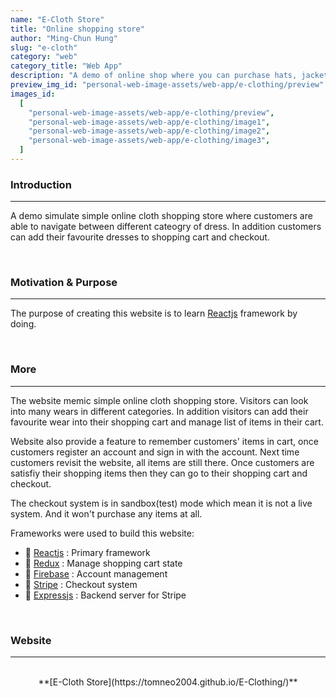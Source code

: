 ```yaml
---
name: "E-Cloth Store"
title: "Online shopping store"
author: "Ming-Chun Hung"
slug: "e-cloth"
category: "web"
category_title: "Web App"
description: "A demo of online shop where you can purchase hats, jackets, sneakers and clothes. Add your favourite items to your shopping cart and purchase online."
preview_img_id: "personal-web-image-assets/web-app/e-clothing/preview"
images_id:
  [
    "personal-web-image-assets/web-app/e-clothing/preview",
    "personal-web-image-assets/web-app/e-clothing/image1",
    "personal-web-image-assets/web-app/e-clothing/image2",
    "personal-web-image-assets/web-app/e-clothing/image3",
  ]
---
```


### Introduction

---

A demo simulate simple online cloth shopping store where
customers are able to navigate between different cateogry of dress.
In addition customers can add their favourite dresses to shopping
cart and checkout.

<br />

### Motivation & Purpose

---

The purpose of creating this website is to learn [Reactjs](https://react.dev/)
framework by doing.

<br />

### More

---

The website memic simple online cloth shopping store. Visitors can look into
many wears in different categories. In addition visitors can add their favourite
wear into their shopping cart and manage list of items in their cart.

Website also provide a feature to remember customers' items in cart,
once customers register an account and sign in with the account. Next
time customers revisit the website, all items are still there.
Once customers are satisfiy their shopping items then they can go to their
shopping cart and checkout.

The checkout system is in sandbox(test) mode which mean it is not a live system.
And it won't purchase any items at all.

Frameworks were used to build this website:

- 🧰 [Reactjs](https://react.dev/) : Primary framework
- 🧰 [Redux](https://redux.js.org/) : Manage shopping cart state
- 🧰 [Firebase](https://firebase.google.com/) : Account management
- 🧰 [Stripe](https://stripe.com/) : Checkout system
- 🧰 [Expressjs](https://expressjs.com/) : Backend server for Stripe

<br />

### Website

---

<br />
<center>**[E-Cloth Store](https://tomneo2004.github.io/E-Clothing/)**</center>

<br />
